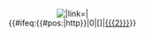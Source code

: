 <includeonly><div style="display:inline-block; vertical-align: bottom; margin: 2px; text-align:center;">[[File:{{{1}}}|{{{size|64px}}}|link={{{2}}}|{{{2}}}]]<br>{{#ifeq:{{#pos:{{lc:{{{2|}}}}}|http}}|0|[{{{2}}}]|[[{{{2}}}]]}}</div></includeonly><noinclude>{{clear}}{{doc}}

[[Category:Formatting templates|{{PAGENAME}}]]
</noinclude>
